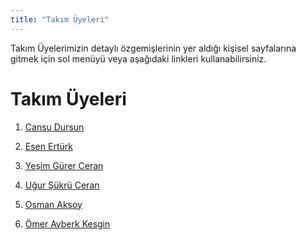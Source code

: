 ```yaml
---
title: "Takım Üyeleri"
---
```


Takım Üyelerimizin detaylı özgemişlerinin yer aldığı kişisel sayfalarına gitmek için sol menüyü veya aşağıdaki linkleri kullanabilirsiniz.

# Takım Üyeleri

1.  [Cansu Dursun](/takim/cansu.qmd)

2.  [Esen Ertürk](/takim/esen.qmd)

3.  [Yeşim Gürer Ceran](/takim/yesim.qmd)

4.  [Uğur Şükrü Ceran](/takim/ugur.qmd)

5.  [Osman Aksoy](/takim/osman.qmd)

6.  [Ömer Ayberk Kesgin](/takim/ayberk.qmd)
